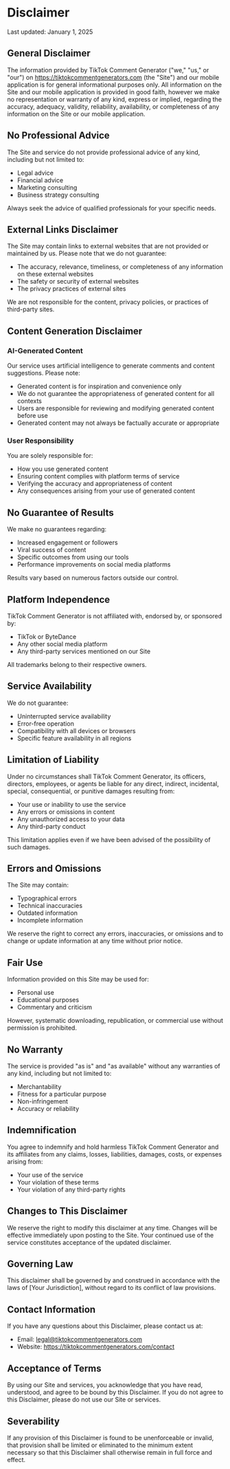 # Disclaimer

Last updated: January 1, 2025

## General Disclaimer

The information provided by TikTok Comment Generator ("we," "us," or "our") on https://tiktokcommentgenerators.com (the "Site") and our mobile application is for general informational purposes only. All information on the Site and our mobile application is provided in good faith, however we make no representation or warranty of any kind, express or implied, regarding the accuracy, adequacy, validity, reliability, availability, or completeness of any information on the Site or our mobile application.

## No Professional Advice

The Site and service do not provide professional advice of any kind, including but not limited to:
- Legal advice
- Financial advice
- Marketing consulting
- Business strategy consulting

Always seek the advice of qualified professionals for your specific needs.

## External Links Disclaimer

The Site may contain links to external websites that are not provided or maintained by us. Please note that we do not guarantee:
- The accuracy, relevance, timeliness, or completeness of any information on these external websites
- The safety or security of external websites
- The privacy practices of external sites

We are not responsible for the content, privacy policies, or practices of third-party sites.

## Content Generation Disclaimer

### AI-Generated Content
Our service uses artificial intelligence to generate comments and content suggestions. Please note:
- Generated content is for inspiration and convenience only
- We do not guarantee the appropriateness of generated content for all contexts
- Users are responsible for reviewing and modifying generated content before use
- Generated content may not always be factually accurate or appropriate

### User Responsibility
You are solely responsible for:
- How you use generated content
- Ensuring content complies with platform terms of service
- Verifying the accuracy and appropriateness of content
- Any consequences arising from your use of generated content

## No Guarantee of Results

We make no guarantees regarding:
- Increased engagement or followers
- Viral success of content
- Specific outcomes from using our tools
- Performance improvements on social media platforms

Results vary based on numerous factors outside our control.

## Platform Independence

TikTok Comment Generator is not affiliated with, endorsed by, or sponsored by:
- TikTok or ByteDance
- Any other social media platform
- Any third-party services mentioned on our Site

All trademarks belong to their respective owners.

## Service Availability

We do not guarantee:
- Uninterrupted service availability
- Error-free operation
- Compatibility with all devices or browsers
- Specific feature availability in all regions

## Limitation of Liability

Under no circumstances shall TikTok Comment Generator, its officers, directors, employees, or agents be liable for any direct, indirect, incidental, special, consequential, or punitive damages resulting from:
- Your use or inability to use the service
- Any errors or omissions in content
- Any unauthorized access to your data
- Any third-party conduct

This limitation applies even if we have been advised of the possibility of such damages.

## Errors and Omissions

The Site may contain:
- Typographical errors
- Technical inaccuracies
- Outdated information
- Incomplete information

We reserve the right to correct any errors, inaccuracies, or omissions and to change or update information at any time without prior notice.

## Fair Use

Information provided on this Site may be used for:
- Personal use
- Educational purposes
- Commentary and criticism

However, systematic downloading, republication, or commercial use without permission is prohibited.

## No Warranty

The service is provided "as is" and "as available" without any warranties of any kind, including but not limited to:
- Merchantability
- Fitness for a particular purpose
- Non-infringement
- Accuracy or reliability

## Indemnification

You agree to indemnify and hold harmless TikTok Comment Generator and its affiliates from any claims, losses, liabilities, damages, costs, or expenses arising from:
- Your use of the service
- Your violation of these terms
- Your violation of any third-party rights

## Changes to This Disclaimer

We reserve the right to modify this disclaimer at any time. Changes will be effective immediately upon posting to the Site. Your continued use of the service constitutes acceptance of the updated disclaimer.

## Governing Law

This disclaimer shall be governed by and construed in accordance with the laws of [Your Jurisdiction], without regard to its conflict of law provisions.

## Contact Information

If you have any questions about this Disclaimer, please contact us at:
- Email: legal@tiktokcommentgenerators.com
- Website: https://tiktokcommentgenerators.com/contact

## Acceptance of Terms

By using our Site and services, you acknowledge that you have read, understood, and agree to be bound by this Disclaimer. If you do not agree to this Disclaimer, please do not use our Site or services.

## Severability

If any provision of this Disclaimer is found to be unenforceable or invalid, that provision shall be limited or eliminated to the minimum extent necessary so that this Disclaimer shall otherwise remain in full force and effect.